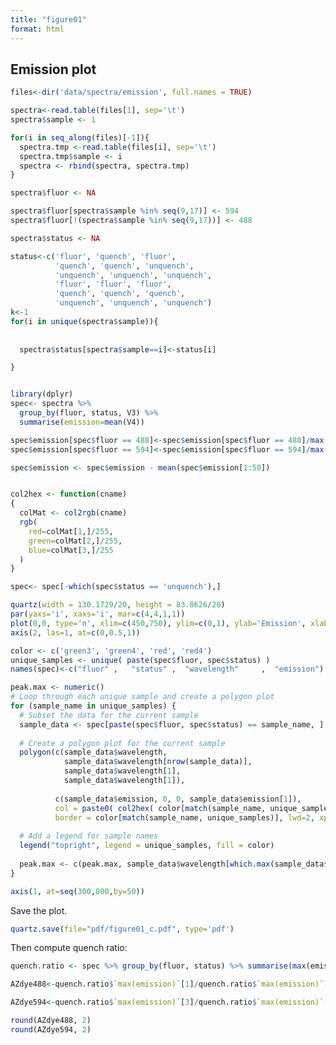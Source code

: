 ```yaml
---
title: "figure01"
format: html
---
```


## Emission plot

```r
files<-dir('data/spectra/emission', full.names = TRUE)

spectra<-read.table(files[1], sep='\t')
spectra$sample <- 1

for(i in seq_along(files)[-1]){
  spectra.tmp <-read.table(files[i], sep='\t')
  spectra.tmp$sample <- i
  spectra <- rbind(spectra, spectra.tmp)
}

spectra$fluor <- NA

spectra$fluor[spectra$sample %in% seq(9,17)] <- 594
spectra$fluor[!(spectra$sample %in% seq(9,17))] <- 488

spectra$status <- NA

status<-c('fluor', 'quench', 'fluor',
          'quench', 'quench', 'unquench',
          'unquench', 'unquench', 'unquench',
          'fluor', 'fluor', 'fluor',
          'quench', 'quench', 'quench',
          'unquench', 'unquench', 'unquench')
k<-1
for(i in unique(spectra$sample)){
  
  
  spectra$status[spectra$sample==i]<-status[i]

}


library(dplyr)
spec<- spectra %>% 
  group_by(fluor, status, V3) %>% 
  summarise(emission=mean(V4))

spec$emission[spec$fluor == 488]<-spec$emission[spec$fluor == 488]/max(spec$emission[spec$fluor == 488 & spec$status == 'fluor'])
spec$emission[spec$fluor == 594]<-spec$emission[spec$fluor == 594]/max(spec$emission[spec$fluor == 594 & spec$status == 'fluor'])

spec$emission <- spec$emission - mean(spec$emission[1:50])


col2hex <- function(cname)
{
  colMat <- col2rgb(cname)
  rgb(
    red=colMat[1,]/255,
    green=colMat[2,]/255,
    blue=colMat[3,]/255
  )
}

spec<- spec[-which(spec$status == 'unquench'),]

quartz(width = 130.1729/20, height = 83.8626/20)
par(yaxs='i', xaxs='i', mar=c(4,4,1,1))
plot(0,0, type='n', xlim=c(450,750), ylim=c(0,1), ylab='Emission', xlab="Wavelength (nm)", las=1, axes=F)
axis(2, las=1, at=c(0,0.5,1))

color <- c('green3', 'green4', 'red', 'red4')
unique_samples <- unique( paste(spec$fluor, spec$status) )
names(spec)<-c("fluor" ,   "status" ,  "wavelength"     ,  "emission")

peak.max <- numeric()
# Loop through each unique sample and create a polygon plot
for (sample_name in unique_samples) {
  # Subset the data for the current sample
  sample_data <- spec[paste(spec$fluor, spec$status) == sample_name, ]
  
  # Create a polygon plot for the current sample
  polygon(c(sample_data$wavelength, 
            sample_data$wavelength[nrow(sample_data)], 
            sample_data$wavelength[1],
            sample_data$wavelength[1]), 
          
          c(sample_data$emission, 0, 0, sample_data$emission[1]), 
          col = paste0( col2hex( color[match(sample_name, unique_samples)] ), '70' ),
          border = color[match(sample_name, unique_samples)], lwd=2, xpd=F )
  
  # Add a legend for sample names
  legend("topright", legend = unique_samples, fill = color)
  
  peak.max <- c(peak.max, sample_data$wavelength[which.max(sample_data$emission)] )
}

axis(1, at=seq(300,800,by=50))

```

Save the plot.

```r
quartz.save(file="pdf/figure01_c.pdf", type='pdf')
```

Then compute quench ratio:
```r
quench.ratio <- spec %>% group_by(fluor, status) %>% summarise(max(emission))

AZdye488<-quench.ratio$`max(emission)`[1]/quench.ratio$`max(emission)`[2]

AZdye594<-quench.ratio$`max(emission)`[3]/quench.ratio$`max(emission)`[4]

round(AZdye488, 2)
round(AZdye594, 2)
```
